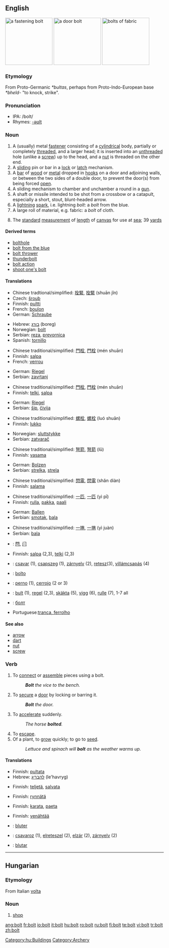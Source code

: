 {{wikipedia}}
==English==
[[Image:Bolt-with-nut.jpg|thumb|right|150px|a fastening bolt]]
[[Image:Bolt_lock.jpg|thumb|right|150px|a door bolt]]
[[Image:Stoffballen2_fcm.jpg|thumb|right|150px|bolts of fabric]]
<!-- overlaps trans. table [[Image:Lightning3.jpg|thumb|right|150px|bolts of lightning]]-->

===Etymology===
From Proto-Germanic ''*bultas'', perhaps from Proto-Indo-European base ''*bheld-'' "to knock, strike".

===Pronunciation===
*IPA: /bolt/ {{audio|en-us-bolt.ogg|Audio (US)}}
*Rhymes: [[Rhymes:English:-əʊlt|-əʊlt]]

===Noun===
{{en-noun}}

# A (usually) metal [[fastener]] consisting of a [[cylindrical]] body, partially or completely [[threaded]], and a larger head; it is inserted into an [[unthreaded]] hole (unlike a [[screw]]) up to the head, and a [[nut]] is threaded on the other end.
# A [[slide|sliding]] pin or bar in a [[lock]] or [[latch]] mechanism.
# A [[bar]] of [[wood]] or [[metal]] dropped in [[hook]]s on a door and adjoining walls, or between the two sides of a double door, to prevent the door(s) from being forced [[open]].
# A sliding mechanism to chamber and unchamber a round in a [[gun]].
# A shaft or missile intended to be shot from a crossbow or a catapult, especially a short, stout, blunt-headed arrow.
# A [[lightning]] [[spark]], i.e. lightning ''bolt'': a ''bolt'' from the blue.
# A large roll of material, e.g. fabric: a ''bolt'' of cloth.
# {{nautical}} The [[standard]] [[measurement]] of [[length]] of [[canvas]] for use at [[sea]]; 39 [[yard]]s

====Derived terms====
*[[bolthole]]
*[[bolt from the blue]]
*[[bolt thrower]]
*[[thunderbolt]]
*[[bolt action]]
*[[shoot one's bolt]]

====Translations====
{{trans-top|metal fastener}}
*Chinese tradtional/simplified: [[拴緊]], [[拴緊]] (shuān jǐn)
*Czech: [[šroub]] {{m}}
*Finnish: [[pultti]]
*French: [[boulon]] {{m}}
*German: [[Schraube]] {{f}}
{{trans-mid}}
*Hebrew: [[בורג]] (boreg) {{m}}
*Norwegian: [[bolt]] {{m}}
*Serbian: [[reza]], [[prevornica]]
*Spanish: [[tornillo]] {{m}}
{{trans-bottom}}

{{trans-top|sliding pin or bar in a lock}}
*Chinese traditional/simplified: [[門栓]], [[門栓]] (mén shuān)
*Finnish: [[salpa]]
*French: [[verrou]] {{m}}
{{trans-mid}}
*German: [[Riegel]] {{m}}
*Serbian: [[zavrtanj]]
{{trans-bottom}}

{{trans-top|bar to prevent a door from being forced open}}
*Chinese traditional/simplified: [[門栓]], [[門栓]] (mén shuān)
*Finnish: [[telki]], [[salpa]]
{{trans-mid}}
*German: [[Riegel]] {{m}}
*Serbian: [[šip]], [[čivija]]
{{trans-bottom}}

{{trans-top|sliding mechanism to chamber and unchamber a round in a gun}}
*Chinese traditional/simplified: [[螺栓]], [[螺栓]] (luó shuān)
*Finnish: [[lukko]]
{{trans-mid}}
*Norwegian: [[sluttstykke]] {{n}}
*Serbian: [[zatvarač]]
{{trans-bottom}}

{{trans-top|short, stout, blunt-headed arrow}}
*Chinese traditional/simplified: [[弩箭]], [[弩箭]] (lǔ)
*Finnish: [[vasama]]
{{trans-mid}}
*German: [[Bolzen]] {{m}}
*Serbian: [[strelka]], [[strela]]
{{trans-bottom}}

{{trans-top|lightning spark}}
*Chinese traditional/simplified: [[閃電]], [[閃電]] (shǎn diàn)
*Finnish: [[salama]]
{{trans-mid}}
{{trans-bottom}}

{{trans-top|large roll of material}}
*Chinese traditional/simplified: [[一匹]], [[一匹]] (yì pī)
*Finnish: [[rulla]], [[pakka]], [[paali]]
{{trans-mid}}
*German: [[Ballen]] {{m}}
*Serbian: [[smotak]], [[bala]]
{{trans-bottom}}

{{trans-top|standard measure of length of canvas}}
*Chinese traditional/simplified: [[一捲]], [[一捲]] (yì juàn)
*Serbian: [[bala]]
{{trans-mid}}
{{trans-bottom}}

{{checktrans}}
{{trans-top|Translations to be categorized}}
*{{ttbc|CJKV Characters}}: [[閂]], [[闩]]
*Finnish: [[salpa]] (2,3), [[telki]] (2,3)
*{{ttbc|Hungarian}}: [[csavar]] (1), [[csapszeg]] (1), [[zárnyelv]] (2), [[retesz]](3), [[villámcsapás]] (4)
{{trans-mid}}
*{{ttbc|Ido}}: [[bolto]]
*{{ttbc|Spanish}}: [[perno]] {{m}} (1), [[cerrojo]] {{m}} (2 or 3)
*{{ttbc|Swedish}}: [[bult]] (1), [[regel]] (2,3), [[skäkta]] (5), [[vigg]] (6), [[rulle]] (7), 1-7 all {{c}}
*{{ttbc|Ukrainian}}: [[болт]]
*Portuguese:[[tranca, ferrolho]]
{{trans-bottom}}

====See also====
*[[arrow]]
*[[dart]]
*[[nut]]
*[[screw]]

===Verb===
{{en-verb}}

# To [[connect]] or [[assemble]] pieces using a bolt.
#:'''''Bolt''' the vice to the bench.''
# To [[secure]] a [[door]] by locking or barring it.
#:'' '''Bolt''' the door.''
# To [[accelerate]] suddenly.
#:''The horse '''bolted'''.''
# To [[escape]].
# Of a plant, to [[grow]] quickly; to go to [[seed]].
#:''Lettuce and spinach will '''bolt''' as the weather warms up.''

====Translations====
{{trans-top|to connect pieces using a bolt}}
*Finnish: [[pultata]]
*Hebrew: [[להבריג]] (le'havryg)
{{trans-bottom}}

{{trans-top|to secure a door}}
*Finnish: [[teljetä]], [[salvata]]
{{trans-bottom}}

{{trans-top|to accelerate suddenly}}
*Finnish: [[rynnätä]]
{{trans-bottom}}

{{trans-top|to escape}}
*Finnish: [[karata]], [[paeta]]
{{trans-bottom}}

{{trans-top|of a plant, to grow quickly}}
*Finnish: [[venähtää]]
{{trans-bottom}}

{{checktrans-top}}
*{{ttbc|French}}: [[bluter]]
*{{ttbc|Hungarian}}: [[csavaroz]] (1), [[elreteszel]] (2), [[elzár]] (2), [[zárnyelv]] (2)
*{{ttbc|Ido}}: [[blutar]]
{{trans-bottom}}

----

==Hungarian==

===Etymology===
From Italian [[volta]]

===Noun===
{{hu-noun|ok}}

# [[shop]]

[[Category:hu:Buildings]]
[[Category:Archery]]

[[ang:bolt]]
[[fr:bolt]]
[[io:bolt]]
[[it:bolt]]
[[hu:bolt]]
[[ro:bolt]]
[[ru:bolt]]
[[fi:bolt]]
[[te:bolt]]
[[vi:bolt]]
[[tr:bolt]]
[[zh:bolt]]